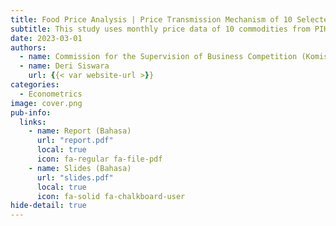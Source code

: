```yaml
---
title: Food Price Analysis | Price Transmission Mechanism of 10 Selected Commodities
subtitle: This study uses monthly price data of 10 commodities from PIHPS, applying price transmission analysis using exploratory methods and NARDL.
date: 2023-03-01
authors:
  - name: Commission for the Supervision of Business Competition (Komisi Pengawas Persaingan Usaha) (KPPU), Indonesia.
  - name: Deri Siswara
    url: {{< var website-url >}}
categories:
  - Econometrics
image: cover.png
pub-info:
  links:
    - name: Report (Bahasa)
      url: "report.pdf"
      local: true
      icon: fa-regular fa-file-pdf
    - name: Slides (Bahasa)
      url: "slides.pdf"
      local: true
      icon: fa-solid fa-chalkboard-user      
hide-detail: true
---
```

